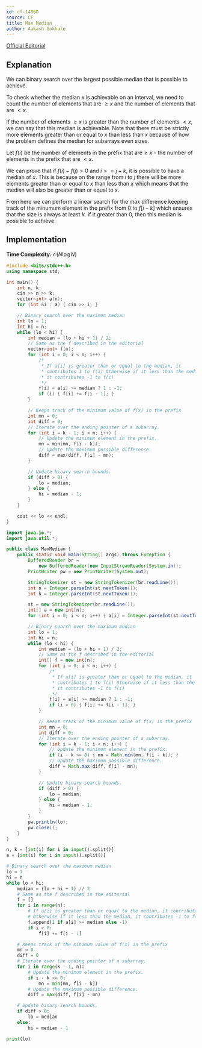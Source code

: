 ```yaml
---
id: cf-1486D
source: CF
title: Max Median
author: Aakash Gokhale
---
```


[Official Editorial](https://codeforces.com/blog/entry/87849)

## Explanation

We can binary search over the largest possible median that is possible to achieve.

To check whether the median $x$ is achievable on an interval, we need to count the number of elements that are $\ge x$ and the number of elements that are $< x$.

If the number of elements $\ge x$ is greater than the number of elements $< x$, we can say that this median is achievable.
Note that there must be strictly more elements greater than or equal to $x$ than less than $x$ because of how the problem defines the median for subarrays even sizes.

Let $f(i)$ be the number of elements in the prefix that are$\ge x$ - the number of elements in the prefix that are $< x$.

We can prove that if $f(i) - f(j) > 0$ and $i >= j + k$, it is possible to have a median of $x$.
This is because on the range from $i$ to $j$ there will be more elements greater than or equal to $x$ than less than $x$ which means that the median will also be greater than or equal to $x$.

From here we can perform a linear search for the max difference keeping track of the minumum element in the prefix from $0$ to $f[i - k]$ which ensures that the size is always at least $k$. If it greater than $0$, then this median is possible to achieve.

## Implementation

**Time Complexity:** $\mathcal{O}(N \log N)$

<LanguageSection>
<CPPSection>

```cpp
#include <bits/stdc++.h>
using namespace std;

int main() {
	int n, k;
	cin >> n >> k;
	vector<int> a(n);
	for (int &i : a) { cin >> i; }

	// Binary search over the maximum median
	int lo = 1;
	int hi = n;
	while (lo < hi) {
		int median = (lo + hi + 1) / 2;
		// Same as the f described in the editorial
		vector<int> f(n);
		for (int i = 0; i < n; i++) {
			/*
			 * If a[i] is greater than or equal to the median, it
			 * contributes 1 to f(i) Otherwise if it less than the median,
			 * it contributes -1 to f(i)
			 */
			f[i] = a[i] >= median ? 1 : -1;
			if (i) { f[i] += f[i - 1]; }
		}

		// Keeps track of the minimum value of f(x) in the prefix
		int mn = 0;
		int diff = 0;
		// Iterate over the ending pointer of a subarray.
		for (int i = k - 1; i < n; i++) {
			// Update the minimum element in the prefix.
			mn = min(mn, f[i - k]);
			// Update the maximum possible difference.
			diff = max(diff, f[i] - mn);
		}

		// Update binary search bounds.
		if (diff > 0) {
			lo = median;
		} else {
			hi = median - 1;
		}
	}

	cout << lo << endl;
}
```
</CPPSection>
<JavaSection>

```java
import java.io.*;
import java.util.*;

public class MaxMedian {
	public static void main(String[] args) throws Exception {
		BufferedReader br =
		    new BufferedReader(new InputStreamReader(System.in));
		PrintWriter pw = new PrintWriter(System.out);

		StringTokenizer st = new StringTokenizer(br.readLine());
		int n = Integer.parseInt(st.nextToken());
		int k = Integer.parseInt(st.nextToken());

		st = new StringTokenizer(br.readLine());
		int[] a = new int[n];
		for (int i = 0; i < n; i++) { a[i] = Integer.parseInt(st.nextToken()); }

		// Binary search over the maximum median
		int lo = 1;
		int hi = n;
		while (lo < hi) {
			int median = (lo + hi + 1) / 2;
			// Same as the f described in the editorial
			int[] f = new int[n];
			for (int i = 0; i < n; i++) {
				/*
				 * If a[i] is greater than or equal to the median, it
				 * contributes 1 to f(i) Otherwise if it less than the median,
				 * it contributes -1 to f(i)
				 */
				f[i] = a[i] >= median ? 1 : -1;
				if (i > 0) { f[i] += f[i - 1]; }
			}

			// Keeps track of the minimum value of f(x) in the prefix
			int mn = 0;
			int diff = 0;
			// Iterate over the ending pointer of a subarray.
			for (int i = k - 1; i < n; i++) {
				// Update the minimum element in the prefix.
				if (i - k >= 0) { mn = Math.min(mn, f[i - k]); }
				// Update the maximum possible difference.
				diff = Math.max(diff, f[i] - mn);
			}

			// Update binary search bounds.
			if (diff > 0) {
				lo = median;
			} else {
				hi = median - 1;
			}
		}
		pw.println(lo);
		pw.close();
	}
}
```
</JavaSection>
<PySection>

```py
n, k = [int(i) for i in input().split()]
a = [int(i) for i in input().split()]

# Binary search over the maximum median
lo = 1
hi = n
while lo < hi:
	median = (lo + hi + 1) // 2
	# Same as the f described in the editorial
	f = []
	for i in range(n):
		# If a[i] is greater than or equal to the median, it contributes 1 to f(i)
		# Otherwise if it less than the median, it contributes -1 to f(i)
		f.append(1 if a[i] >= median else -1)
		if i > 0:
			f[i] += f[i - 1]

	# Keeps track of the minimum value of f(x) in the prefix
	mn = 0
	diff = 0
	# Iterate over the ending pointer of a subarray.
	for i in range(k - 1, n):
		# Update the minimum element in the prefix.
		if i - k >= 0:
			mn = min(mn, f[i - k])
		# Update the maximum possible difference.
		diff = max(diff, f[i] - mn)

	# Update binary search bounds.
	if diff > 0:
		lo = median
	else:
		hi = median - 1

print(lo)
```
</PySection>
</LanguageSection>
